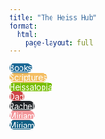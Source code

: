 ```yaml
---
title: "The Heiss Hub"
format: 
  html:
    page-layout: full
---
```


<div style="display:none;">{{< fa thumbs-up >}}</div>

```{=html}
<div class="grid justify-content-center">
  <div class="g-col-6 g-col-md-3 p-2">
    <a href="https://books.heiss.website/2025/" class="d-flex flex-column align-items-center p-4 text-decoration-none" 
       style="height: 120px; background-color: #1D6996; color: white; border-radius: 15px;">
      <i class="fa-solid fa-book-open-reader" style="font-size: 2rem;"></i>
      <span class="mt-2 fw-bold">Books</span>
    </a>
  </div>

  <div class="g-col-6 g-col-md-3 p-2">
    <a href="https://scriptures.heiss.website/2025/" class="d-flex flex-column align-items-center p-4 text-decoration-none" 
       style="height: 120px; background-color: #F4BD61; color: white; border-radius: 15px;">
      <i class="fa-solid fa-book-bible" style="font-size: 2rem;"></i>
      <span class="mt-2 fw-bold">Scriptures</span>
    </a>
  </div>

  <div class="g-col-6 g-col-md-3 p-2">
    <a href="https://www.heissatopia.com/" class="d-flex flex-column align-items-center p-4 text-decoration-none" 
       style="height: 120px; background-color: #76BD00; color: white; border-radius: 15px;">
      <i class="fa-solid fa-people-roof" style="font-size: 2rem;"></i>
      <span class="mt-2 fw-bold">Heissatopia</span>
    </a>
  </div>

  <div class="g-col-6 g-col-md-3 p-2">
    <a href="https://www.andrewheiss.com/" class="d-flex flex-column align-items-center p-4 text-decoration-none" 
       style="height: 120px; background-color: #CF4446; color: white; border-radius: 15px;">
      <i class="fa-solid fa-chart-column" style="font-size: 2rem;"></i>
      <span class="mt-2 fw-bold">Dad</span>
    </a>
  </div>

  <div class="g-col-6 g-col-md-3 p-2">
    <a href="https://www.rachelheiss.me/about.html" class="d-flex flex-column align-items-center p-4 text-decoration-none" 
       style="height: 120px; background-color: #212529; color: white; border-radius: 15px;">
      <i class="fa-solid fa-cookie-bite" style="font-size: 2rem;"></i>
      <span class="mt-2 fw-bold">Rachel</span>
    </a>
  </div>

  <div class="g-col-6 g-col-md-3 p-2">
    <a href="https://www.miriamheiss.com/" class="d-flex flex-column align-items-center p-4 text-decoration-none" 
       style="height: 120px; background-color: #F3969A; color: white; border-radius: 15px;">
      <i class="fa-solid fa-music" style="font-size: 2rem;"></i>
      <span class="mt-2 fw-bold">Miriam</span>
    </a>
  </div>

  <div class="g-col-6 g-col-md-3 p-2">
    <a href="https://www.youtube.com/@MiriamHeiss" class="d-flex flex-column align-items-center p-4 text-decoration-none" 
       style="height: 120px; background-color: #115F84; color: white; border-radius: 15px;">
      <i class="fa-brands fa-youtube" style="font-size: 2rem;"></i>
      <span class="mt-2 fw-bold">Miriam</span>
    </a>
  </div>
<!-- 
  <div class="g-col-6 g-col-md-3 p-2">
    <div class="d-flex flex-column align-items-center p-4" 
         style="height: 120px; background-color: #f0f0f0; border-radius: 15px; pointer-events: none;">
    </div>
  </div> -->
</div>
```
